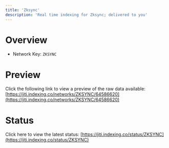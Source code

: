 ```yaml
---
title: 'Zksync'
description: 'Real time indexing for Zksync; delivered to you'
---
```


# Overview
- Network Key: `ZKSYNC`

# Preview
Click the following link to view a preview of the raw data available: [https://jiti.indexing.co/networks/ZKSYNC/64586620](https://jiti.indexing.co/networks/ZKSYNC/64586620)

# Status
Click here to view the latest status: [https://jiti.indexing.co/status/ZKSYNC](https://jiti.indexing.co/status/ZKSYNC)
